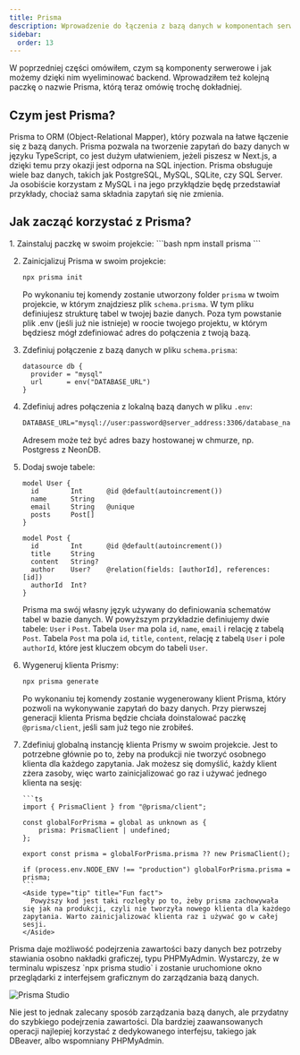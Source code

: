 ```yaml
---
title: Prisma
description: Wprowadzenie do łączenia z bazą danych w komponentach serwerowych w Next.js poprzez ORM Prisma.
sidebar:
  order: 13
---
```


W poprzedniej części omówiłem, czym są komponenty serwerowe i jak możemy dzięki nim wyeliminować backend. Wprowadziłem też kolejną paczkę o nazwie Prisma, którą teraz omówię trochę dokładniej.

## Czym jest Prisma?

Prisma to ORM (Object-Relational Mapper), który pozwala na łatwe łączenie się z bazą danych. Prisma pozwala na tworzenie zapytań do bazy danych w języku TypeScript, co jest dużym ułatwieniem, jeżeli piszesz w Next.js, a dzięki temu przy okazji jest odporna na SQL injection. Prisma obsługuje wiele baz danych, takich jak PostgreSQL, MySQL, SQLite, czy SQL Server. Ja osobiście korzystam z MySQL i na jego przykłądzie będę przedstawiał przykłady, chociaż sama składnia zapytań się nie zmienia.

## Jak zacząć korzystać z Prisma?


<Steps>
1. Zainstaluj paczkę w swoim projekcie:
    ```bash
    npm install prisma
    ```

2.  Zainicjalizuj Prisma w swoim projekcie:

    ```bash
    npx prisma init
    ```

    Po wykonaniu tej komendy zostanie utworzony folder `prisma` w twoim projekcie, w którym znajdziesz plik `schema.prisma`. W tym pliku definiujesz strukturę tabel w twojej bazie danych. Poza tym powstanie plik .env (jeśli już nie istnieje) w roocie twojego projektu, w którym będziesz mógł zdefiniować adres do połączenia z twoją bazą.

3.  Zdefiniuj połączenie z bazą danych w pliku `schema.prisma`:

    ```prisma
    datasource db {
      provider = "mysql"
      url      = env("DATABASE_URL")
    }
    ```

4.  Zdefiniuj adres połączenia z lokalną bazą danych w pliku `.env`:

    ```txt
    DATABASE_URL="mysql://user:password@server_address:3306/database_name"
    ```

    Adresem może też być adres bazy hostowanej w chmurze, np. Postgress z NeonDB.

5.  Dodaj swoje tabele:

    ```prisma
    model User {
      id        Int      @id @default(autoincrement())
      name      String
      email     String   @unique
      posts     Post[]
    }

    model Post {
      id        Int      @id @default(autoincrement())
      title     String
      content   String?
      author    User?    @relation(fields: [authorId], references: [id])
      authorId  Int?
    }
    ```

    Prisma ma swój własny język używany do definiowania schematów tabel w bazie danych. W powyższym przykładzie definiujemy dwie tabele: `User` i `Post`. Tabela `User` ma pola `id`, `name`, `email` i relację z tabelą `Post`. Tabela `Post` ma pola `id`, `title`, `content`, relację z tabelą `User` i pole `authorId`, które jest kluczem obcym do tabeli `User`.

6.  Wygeneruj klienta Prismy:

    ```bash
    npx prisma generate
    ```

    Po wykonaniu tej komendy zostanie wygenerowany klient Prisma, który pozwoli na wykonywanie zapytań do bazy danych. Przy pierwszej generacji klienta Prisma będzie chciała doinstalować paczkę `@prisma/client`, jeśli sam już tego nie zrobiłeś.

7.  Zdefiniuj globalną instancję klienta Prismy w swoim projekcie. Jest to potrzebne głównie po to, żeby na produkcji nie tworzyć osobnego klienta dla każdego zapytania. Jak możesz się domyślić, każdy klient zżera zasoby, więc warto zainicjalizować go raz i używać jednego klienta na sesję:

        ```ts
        import { PrismaClient } from "@prisma/client";

        const globalForPrisma = global as unknown as {
            prisma: PrismaClient | undefined;
        };

        export const prisma = globalForPrisma.prisma ?? new PrismaClient();

        if (process.env.NODE_ENV !== "production") globalForPrisma.prisma = prisma;
        ```
        <Aside type="tip" title="Fun fact">
          Powyższy kod jest taki rozległy po to, żeby prisma zachowywała się jak na produkcji, czyli nie tworzyła nowego klienta dla każdego zapytania. Warto zainicjalizować klienta raz i używać go w całej sesji.
        </Aside>

</Steps>

<Aside type="tip">
  Prisma daje możliwość podejrzenia zawartości bazy danych bez potrzeby
  stawiania osobno nakładki graficzej, typu PHPMyAdmin. Wystarczy, że w
  terminalu wpiszesz `npx prisma studio` i zostanie uruchomione okno
  przeglądarki z interfejsem graficznym do zarządzania bazą danych.

![Prisma Studio](../../../../../../../assets/tutorials/nextjs/prisma-studio.png)

Nie jest to jednak zalecany sposób zarządzania bazą danych, ale przydatny do
szybkiego podejrzenia zawartości. Dla bardziej zaawansowanych operacji
najlepiej korzystać z dedykowanego interfejsu, takiego jak DBeaver, albo
wspomniany PHPMyAdmin.

</Aside>
